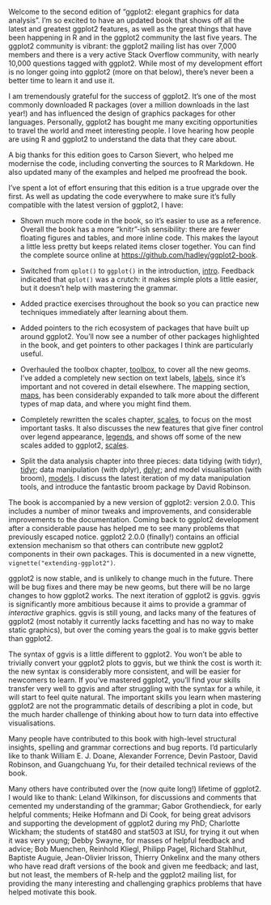 \preface

Welcome to the second edition of "ggplot2: elegant graphics for data analysis". I'm so excited to have an updated book that shows off all the latest and greatest ggplot2 features, as well as the great things that have been happening in R and in the ggplot2 community the last five years. The ggplot2 community is vibrant: the ggplot2 mailing list has over 7,000 members and there is a very active Stack Overflow community, with nearly 10,000 questions tagged with ggplot2. While most of my development effort is no longer going into ggplot2 (more on that below), there's never been a better time to learn it and use it.

I am tremendously grateful for the success of ggplot2. It's one of the most commonly downloaded R packages (over a million downloads in the last year!) and has influenced the design of graphics packages for other languages. Personally, ggplot2 has bought me many exciting opportunities to travel the world and meet interesting people. I love hearing how people are using R and ggplot2 to understand the data that they care about.
 
A big thanks for this edition goes to Carson Sievert, who helped me modernise the code, including converting the sources to R Markdown. He also updated many of the examples and helped me proofread the book.
 
\section*{Major changes}

I've spent a lot of effort ensuring that this edition is a true upgrade over the first. As well as updating the code everywhere to make sure it's fully compatible with the latest version of ggplot2, I have:

* Shown much more code in the book, so it's easier to use as a reference. 
  Overall the book has a more "knitr"-ish sensibility: there are fewer floating
  figures and tables, and more inline code. This makes the layout a little
  less pretty but keeps related items closer together. You can find the complete
  source online at <https://github.com/hadley/ggplot2-book>.

* Switched from `qplot()` to `ggplot()` in the introduction, 
  [intro](#cha:getting-started). Feedback indicated that `qplot()` was a 
  crutch: it makes simple plots a little easier, but it doesn't help with 
  mastering the grammar.

* Added practice exercises throughout the book so you can practice new 
  techniques immediately after learning about them.
  
* Added pointers to the rich ecosystem of packages that have built up around
  ggplot2. You'll now see a number of other packages highlighted in the book,
  and get pointers to other packages I think are particularly useful.

* Overhauled the toolbox chapter, [toolbox](#cha:toolbox), to cover all the 
  new geoms. I've added a completely new section on text labels,
  [labels](#sec:labelling), since it's important and not covered in 
  detail elsewhere. The mapping section, [maps](#sec:maps), has been considerably
  expanded to talk more about the different types of map data, and where you 
  might find them.

* Completely rewritten the scales chapter, [scales](#cha:scales), to focus on 
  the most important tasks. It also discusses the new features that give finer 
  control over legend appearance, [legends](#sec:legends), and shows off some 
  of the new scales added to ggplot2, [scales](#sec:scale-details).

* Split the data analysis chapter into three pieces: data tidying (with tidyr),
  [tidyr](#cha:data); data manipulation (with dplyr), [dplyr](#cha:dplyr); 
  and model visualisation (with broom), [models](#cha:modelling). I discuss
  the latest iteration of my data manipulation tools, and introduce the 
  fantastic broom package by David Robinson.

The book is accompanied by a new version of ggplot2: version 2.0.0. This includes a number of minor tweaks and improvements, and considerable improvements to the documentation. Coming back to ggplot2 development after a considerable pause has helped me to see many problems that previously escaped notice. ggplot2 2.0.0 (finally!) contains an official extension mechanism so that others can contribute new ggplot2 components in their own packages. This is documented in a new vignette, `vignette("extending-ggplot2")`.

\section*{The future}

ggplot2 is now stable, and is unlikely to change much in the future. There will be bug fixes and there may be new geoms, but there will be no large changes to how ggplot2 works. The next iteration of ggplot2 is ggvis. ggvis is significantly more ambitious because it aims to provide a grammar of _interactive_ graphics. ggvis is still young, and lacks many of the features of ggplot2 (most notably it currently lacks facetting and has no way to make static graphics), but over the coming years the goal is to make ggvis better than ggplot2.

The syntax of ggvis is a little different to ggplot2. You won't be able to trivially convert your ggplot2 plots to ggvis, but we think the cost is worth it: the new syntax is considerably more consistent, and will be easier for newcomers to learn. If you've mastered ggplot2, you'll find your skills transfer very well to ggvis and after struggling with the syntax for a while, it will start to feel quite natural. The important skills you learn when mastering ggplot2 are not the programmatic details of describing a plot in code, but the much harder challenge of thinking about how to turn data into effective visualisations.

\section*{Acknowledgements}

Many people have contributed to this book with high-level structural insights, spelling and grammar corrections and bug reports. I'd particularly like to thank William E. J. Doane, Alexander Forrence, Devin Pastoor, David Robinson, and Guangchuang Yu, for their detailed technical reviews of the book.

Many others have contributed over the (now quite long!) lifetime of ggplot2. I would like to thank: Leland Wilkinson, for discussions and comments that cemented my understanding of the grammar; Gabor Grothendieck, for early helpful comments; Heike Hofmann and Di Cook, for being great advisors and supporting the development of ggplot2 during my PhD; Charlotte Wickham; the students of stat480 and stat503 at ISU, for trying it out when it was very young; Debby Swayne, for masses of helpful feedback and advice; Bob Muenchen, Reinhold Kliegl, Philipp Pagel, Richard Stahlhut, Baptiste Auguie, Jean-Olivier Irisson, Thierry Onkelinx and the many others who have read draft versions of the book and given me feedback; and last, but not least, the members of R-help and the ggplot2 mailing list, for providing the many interesting and challenging graphics problems that have helped motivate this book.

\vspace{\baselineskip}
\begin{flushright}\noindent
{\it Hadley Wickham}\\
September 2015\\
\end{flushright}
